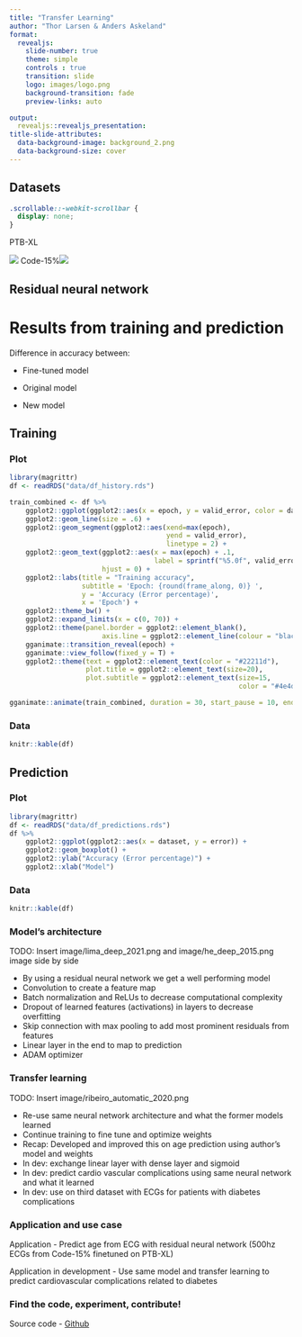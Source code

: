 ```yaml
---
title: "Transfer Learning"
author: "Thor Larsen & Anders Askeland"
format:
  revealjs:
    slide-number: true
    theme: simple
    controls : true
    transition: slide
    logo: images/logo.png
    background-transition: fade
    preview-links: auto

output: 
  revealjs::revealjs_presentation:
title-slide-attributes:
  data-background-image: background_2.png
  data-background-size: cover
---
```

## Datasets
```css
.scrollable::-webkit-scrollbar {
  display: none;
}
```
PTB-XL

![](images/ptb-xl.png) Code-15%![](images/code-15.png)

## Residual neural network

# Results from training and prediction

Difference in accuracy between:

-   Fine-tuned model

-   Original model

-   New model

## Training {.smaller .scrollable transition="slide"}
::: {.panel-tabset}
### Plot
```r
library(magrittr)
df <- readRDS("data/df_history.rds")

train_combined <- df %>%
    ggplot2::ggplot(ggplot2::aes(x = epoch, y = valid_error, color = dataset)) +
    ggplot2::geom_line(size = .6) +
    ggplot2::geom_segment(ggplot2::aes(xend=max(epoch), 
                                       yend = valid_error),
                                       linetype = 2) +
    ggplot2::geom_text(ggplot2::aes(x = max(epoch) + .1, 
                                    label = sprintf("%5.0f", valid_error)),
                       hjust = 0) +
    ggplot2::labs(title = "Training accuracy",
                  subtitle = 'Epoch: {round(frame_along, 0)} ', 
                  y = 'Accuracy (Error percentage)', 
                  x = 'Epoch') +
    ggplot2::theme_bw() +
    ggplot2::expand_limits(x = c(0, 70)) +
    ggplot2::theme(panel.border = ggplot2::element_blank(),
                       axis.line = ggplot2::element_line(colour = "black")) +
    gganimate::transition_reveal(epoch) +
    gganimate::view_follow(fixed_y = T) +
    ggplot2::theme(text = ggplot2::element_text(color = "#22211d"),
                   plot.title = ggplot2::element_text(size=20),
                   plot.subtitle = ggplot2::element_text(size=15, 
                                                         color = "#4e4d47"))

gganimate::animate(train_combined, duration = 30, start_pause = 10, end_pause = 60)
```

### Data
```r
knitr::kable(df)


```
:::
## Prediction {.smaller .scrollable transition="slide"}
::: {.panel-tabset}
### Plot
```r
library(magrittr)
df <- readRDS("data/df_predictions.rds")
df %>%
    ggplot2::ggplot(ggplot2::aes(x = dataset, y = error)) +
    ggplot2::geom_boxplot() +
    ggplot2::ylab("Accuracy (Error percentage)") +
    ggplot2::xlab("Model")
```

### Data
```r
knitr::kable(df)
```
::: 
### Model's architecture 

TODO: Insert image/lima_deep_2021.png and image/he_deep_2015.png image side by side

* By using a residual neural network we get a well performing model 
* Convolution to create a feature map
* Batch normalization and ReLUs to decrease computational complexity
* Dropout of learned features (activations) in layers to decrease overfitting 
* Skip connection with max pooling to add most prominent residuals from features
* Linear layer in the end to map to prediction
* ADAM optimizer

### Transfer learning

TODO: Insert image/ribeiro_automatic_2020.png

* Re-use same neural network architecture and what the former models learned
* Continue training to fine tune and optimize weights
* Recap: Developed and improved this on age prediction using author's model and weights
* In dev: exchange linear layer with dense layer and sigmoid
* In dev: predict cardio vascular complications using same neural network and what it learned
* In dev: use on third dataset with ECGs for patients with diabetes complications

### Application and use case

Application - Predict age from ECG with residual neural network (500hz ECGs from Code-15% finetuned on PTB-XL)

Application in development - Use same model and transfer learning to predict cardiovascular complications related to diabetes

### Find the code, experiment, contribute!

Source code - [Github](https://github.com/ddECG)

